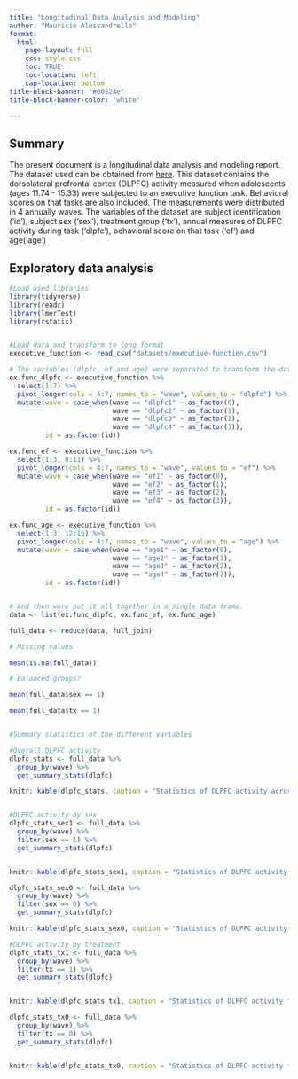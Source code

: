 ```yaml
---
title: "Longitudinal Data Analysis and Modeling"
author: "Mauricio Alessandrello"
format: 
  html:
    page-layout: full
    css: style.css
    toc: TRUE
    toc-location: left
    cap-location: bottom
title-block-banner: "#00524e"
title-block-banner-color: "white"

---
```


## Summary

The present document is a longitudinal data analysis and modeling report. The dataset used can be obtained from [here](https://e-m-mccormick.github.io/static/longitudinal-primer/07-datasets.html). This dataset contains the dorsolateral prefrontal cortex (DLPFC) activity measured when adolescents (ages 11.74 - 15.33) were subjected to an executive function task. Behavioral scores on that tasks are also included. The measurements were distributed in 4 annually waves. The variables of the dataset are subject identification ('id'), subject sex ('sex'), treatment group ('tx'), annual measures of DLPFC activity during task ('dlpfc'), behavioral score on that task ('ef') and age('age')  

## Exploratory data analysis 


```r


#Load used libraries
library(tidyverse)
library(readr)
library(lmerTest)
library(rstatix)


#Load data and transform to long format
executive_function <- read_csv("datasets/executive-function.csv")

# The variables (dlpfc, ef and age) were separated to transform the data in long format.
ex.func_dlpfc <- executive_function %>% 
  select(1:7) %>% 
  pivot_longer(cols = 4:7, names_to = "wave", values_to = "dlpfc") %>% 
  mutate(wave = case_when(wave == "dlpfc1" ~ as_factor(0),
                          wave == "dlpfc2" ~ as_factor(1),
                          wave == "dlpfc3" ~ as_factor(2),
                          wave == "dlpfc4" ~ as_factor(3)),
         id = as.factor(id))

ex.func_ef <- executive_function %>% 
  select(1:3, 8:11) %>% 
  pivot_longer(cols = 4:7, names_to = "wave", values_to = "ef") %>% 
  mutate(wave = case_when(wave == "ef1" ~ as_factor(0),
                          wave == "ef2" ~ as_factor(1),
                          wave == "ef3" ~ as_factor(2),
                          wave == "ef4" ~ as_factor(3)),
         id = as.factor(id))

ex.func_age <- executive_function %>% 
  select(1:3, 12:15) %>% 
  pivot_longer(cols = 4:7, names_to = "wave", values_to = "age") %>% 
  mutate(wave = case_when(wave == "age1" ~ as_factor(0),
                          wave == "age2" ~ as_factor(1),
                          wave == "age3" ~ as_factor(2),
                          wave == "age4" ~ as_factor(3)),
         id = as.factor(id))


# And then were put it all together in a single data frame.
data <- list(ex.func_dlpfc, ex.func_ef, ex.func_age)

full_data <- reduce(data, full_join)

# Missing values

mean(is.na(full_data))

# Balanced groups?

mean(full_data$sex == 1)

mean(full_data$tx == 1)


#Summary statistics of the different variables

#Overall DLPFC activity
dlpfc_stats <- full_data %>% 
  group_by(wave) %>%
  get_summary_stats(dlpfc)

knitr::kable(dlpfc_stats, caption = "Statistics of DLPFC activity across waves")


#DLPFC activity by sex
dlpfc_stats_sex1 <- full_data %>% 
  group_by(wave) %>%
  filter(sex == 1) %>% 
  get_summary_stats(dlpfc)


knitr::kable(dlpfc_stats_sex1, caption = "Statistics of DLPFC activity for sex = 1 across waves")

dlpfc_stats_sex0 <- full_data %>% 
  group_by(wave) %>%
  filter(sex == 0) %>% 
  get_summary_stats(dlpfc)

knitr::kable(dlpfc_stats_sex0, caption = "Statistics of DLPFC activity for sex = 0 across waves")

#DLPFC activity by treatment
dlpfc_stats_tx1 <- full_data %>% 
  group_by(wave) %>%
  filter(tx == 1) %>% 
  get_summary_stats(dlpfc)


knitr::kable(dlpfc_stats_tx1, caption = "Statistics of DLPFC activity for tx = 1 across waves")

dlpfc_stats_tx0 <- full_data %>% 
  group_by(wave) %>%
  filter(tx == 0) %>% 
  get_summary_stats(dlpfc)


knitr::kable(dlpfc_stats_tx0, caption = "Statistics of DLPFC activity for tx = 0 across waves")



```


